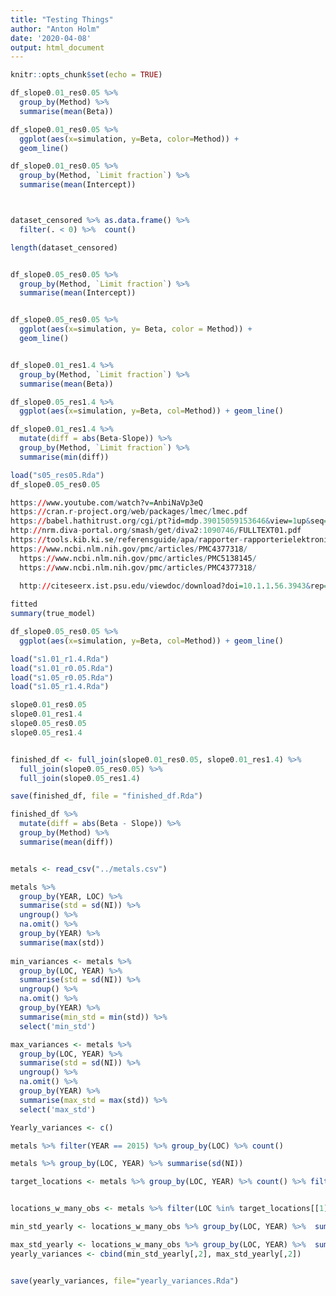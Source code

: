 ```yaml
---
title: "Testing Things"
author: "Anton Holm"
date: '2020-04-08'
output: html_document
---
```


```r
knitr::opts_chunk$set(echo = TRUE)
```

```r

df_slope0.01_res0.05 %>% 
  group_by(Method) %>% 
  summarise(mean(Beta))

df_slope0.01_res0.05 %>% 
  ggplot(aes(x=simulation, y=Beta, color=Method)) +
  geom_line()

df_slope0.01_res0.05 %>% 
  group_by(Method, `Limit fraction`) %>% 
  summarise(mean(Intercept))



dataset_censored %>% as.data.frame() %>% 
  filter(. < 0) %>%  count()

length(dataset_censored)


df_slope0.05_res0.05 %>% 
  group_by(Method, `Limit fraction`) %>% 
  summarise(mean(Intercept))


df_slope0.05_res0.05 %>% 
  ggplot(aes(x=simulation, y= Beta, color = Method)) + 
  geom_line()


df_slope0.01_res1.4 %>% 
  group_by(Method, `Limit fraction`) %>% 
  summarise(mean(Beta))

df_slope0.05_res1.4 %>% 
  ggplot(aes(x=simulation, y=Beta, col=Method)) + geom_line()

df_slope0.01_res1.4 %>% 
  mutate(diff = abs(Beta-Slope)) %>% 
  group_by(Method, `Limit fraction`) %>% 
  summarise(min(diff))

load("s05_res05.Rda")
df_slope0.05_res0.05

https://www.youtube.com/watch?v=AnbiNaVp3eQ
https://cran.r-project.org/web/packages/lmec/lmec.pdf
https://babel.hathitrust.org/cgi/pt?id=mdp.39015059153646&view=1up&seq=6
http://nrm.diva-portal.org/smash/get/diva2:1090746/FULLTEXT01.pdf
https://tools.kib.ki.se/referensguide/apa/rapporter-rapporterielektroniskformmednamngivenforfattare
https://www.ncbi.nlm.nih.gov/pmc/articles/PMC4377318/
  https://www.ncbi.nlm.nih.gov/pmc/articles/PMC5138145/
  https://www.ncbi.nlm.nih.gov/pmc/articles/PMC4377318/
  
  http://citeseerx.ist.psu.edu/viewdoc/download?doi=10.1.1.56.3943&rep=rep1&type=pdf

fitted
summary(true_model)

df_slope0.05_res0.05 %>% 
  ggplot(aes(x=simulation, y=Beta, col=Method)) + geom_line()

load("s1.01_r1.4.Rda")
load("s1.01_r0.05.Rda")
load("s1.05_r0.05.Rda")
load("s1.05_r1.4.Rda")

slope0.01_res0.05
slope0.01_res1.4
slope0.05_res0.05
slope0.05_res1.4


finished_df <- full_join(slope0.01_res0.05, slope0.01_res1.4) %>% 
  full_join(slope0.05_res0.05) %>% 
  full_join(slope0.05_res1.4)

save(finished_df, file = "finished_df.Rda")

finished_df %>% 
  mutate(diff = abs(Beta - Slope)) %>% 
  group_by(Method) %>% 
  summarise(mean(diff))


metals <- read_csv("../metals.csv")

metals %>% 
  group_by(YEAR, LOC) %>% 
  summarise(std = sd(NI)) %>% 
  ungroup() %>% 
  na.omit() %>% 
  group_by(YEAR) %>% 
  summarise(max(std))
  
min_variances <- metals %>% 
  group_by(LOC, YEAR) %>% 
  summarise(std = sd(NI)) %>% 
  ungroup() %>% 
  na.omit() %>% 
  group_by(YEAR) %>% 
  summarise(min_std = min(std)) %>% 
  select('min_std')

max_variances <- metals %>% 
  group_by(LOC, YEAR) %>% 
  summarise(std = sd(NI)) %>% 
  ungroup() %>% 
  na.omit() %>% 
  group_by(YEAR) %>% 
  summarise(max_std = max(std)) %>% 
  select('max_std')

Yearly_variances <- c()

metals %>% filter(YEAR == 2015) %>% group_by(LOC) %>% count()

metals %>% group_by(LOC, YEAR) %>% summarise(sd(NI))

target_locations <- metals %>% group_by(LOC, YEAR) %>% count() %>% filter(n>9) %>% ungroup() %>% select(LOC) %>% filter(LOC != "Utlängan (spring)") %>% filter(LOC !="Ängskärsklubb (spring)") %>% filter(LOC != "Örefjärden")


locations_w_many_obs <- metals %>% filter(LOC %in% target_locations[[1]])

min_std_yearly <- locations_w_many_obs %>% group_by(LOC, YEAR) %>%  summarise(std = sd(NI)) %>% na.omit() %>% ungroup() %>% group_by(YEAR) %>% summarise(min_sd = min(std))

max_std_yearly <- locations_w_many_obs %>% group_by(LOC, YEAR) %>%  summarise(std = sd(NI)) %>% na.omit() %>% ungroup() %>% group_by(YEAR) %>% summarise(max_sd = max(std))
yearly_variances <- cbind(min_std_yearly[,2], max_std_yearly[,2])


save(yearly_variances, file="yearly_variances.Rda")
```

